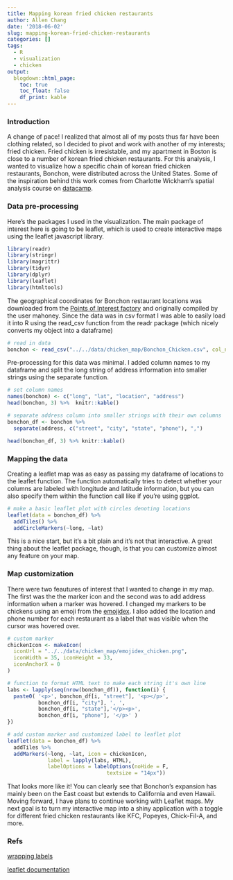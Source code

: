 ```yaml
---
title: Mapping korean fried chicken restaurants
author: Allen Chang
date: '2018-06-02'
slug: mapping-korean-fried-chicken-restaurants
categories: []
tags:
  - R
  - visualization
  - chicken
output:
  blogdown::html_page:
    toc: true
    toc_float: false
    df_print: kable
---
```


### Introduction

A change of pace! I realized that almost all of my posts thus far have been clothing related, so I decided to pivot and work with another of my interests; fried chicken. Fried chicken is irresistable, and my apartment in Boston is close to a number of korean fried chicken restaurants. For this analysis, I wanted to visualize how a specific chain of korean fried chicken restaurants, Bonchon, were distributed across the United States. Some of the inspiration behind this work comes from Charlotte Wickham's spatial analysis course on [datacamp](https://www.datacamp.com/courses/working-with-geospatial-data-in-r).

### Data pre-processing

Here's the packages I used in the visualization. The main package of interest here is going to be leaflet, which is used to create interactive maps using the leaflet javascript library. 

```r
library(readr)
library(stringr)
library(magrittr)
library(tidyr)
library(dplyr)
library(leaflet)
library(htmltools)
```

The geographical coordinates for Bonchon restaurant locations was downloaded from the [Points of Interest factory](http://www.poi-factory.com/) and originally compiled by the user mahoney. Since the data was in csv format I was able to easily load it into R using the read_csv function from the readr package (which nicely converts my object into a dataframe)

```r
# read in data
bonchon <- read_csv("../../data/chicken_map/Bonchon_Chicken.csv", col_names=FALSE)
```

Pre-processing for this data was minimal. I added column names to my dataframe and split the long string of address information into smaller strings using the separate function.

```r
# set column names
names(bonchon) <- c("long", "lat", "location", "address")
head(bonchon, 3) %>%  knitr::kable()

# separate address column into smaller strings with their own columns
bonchon_df <- bonchon %>%
  separate(address, c("street", "city", "state", "phone"), ",")

head(bonchon_df, 3) %>% knitr::kable()
```

### Mapping the data

Creating a leaflet map was as easy as passing my dataframe of locations to the leaflet function. The function automatically tries to detect whether your columns are labeled with longitude and latitude information, but you can also specify them within the function call like if you're using ggplot.

```r
# make a basic leaflet plot with circles denoting locations
leaflet(data = bonchon_df) %>%
  addTiles() %>% 
  addCircleMarkers(~long, ~lat)
```

This is a nice start, but it's a bit plain and it's not that interactive. A great thing about the leaflet package, though, is that you can customize almost any feature on your map.

### Map customization

There were two feautures of interest that I wanted to change in my map. The first was the the marker icon and the second was to add address information when a marker was hovered. I changed my markers to be chickens using an emoji from the [emojidex](https://github.com/emojidex/). I also added the location and phone number for each restaurant as a label that was visible when the cursor was hovered over.

```r
# custom marker
chickenIcon <- makeIcon(
  iconUrl = "../../data/chicken_map/emojidex_chicken.png",
  iconWidth = 35, iconHeight = 33,
  iconAnchorX = 0
)

# function to format HTML text to make each string it's own line
labs <- lapply(seq(nrow(bonchon_df)), function(i) {
  paste0( '<p>', bonchon_df[i, "street"], '<p></p>', 
          bonchon_df[i, "city"], ', ', 
          bonchon_df[i, "state"],'</p><p>', 
          bonchon_df[i, "phone"], '</p>' ) 
})
```

```r
# add custom marker and customized label to leaflet plot
leaflet(data = bonchon_df) %>%
  addTiles %>%
  addMarkers(~long, ~lat, icon = chickenIcon,
             label = lapply(labs, HTML),
             labelOptions = labelOptions(noHide = F, 
                                textsize = "14px"))
```

That looks more like it! You can clearly see that Bonchon's expansion has mainly been on the East coast but extends to California and even Hawaii. Moving forward, I have plans to continue working with Leaflet maps. My next goal is to turn my interactive map into a shiny application with a toggle for different fried chicken restaurants like KFC, Popeyes, Chick-Fil-A, and more.

### Refs

[wrapping labels](https://stackoverflow.com/questions/43144596/r-and-leaflet-how-to-arrange-label-text-across-multiple-lines)

[leaflet documentation](https://rstudio.github.io/leaflet/)